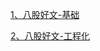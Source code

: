

<Meta title="Hundun/八股文/面试题"/>

[1、八股好文-基础](https://github.com/FE-Cheerleaders/front-end-interview-guide/tree/master/Network#%E5%BA%94%E7%94%A8%E5%B1%82)

[2、八股好文-工程化](https://woai3c.gitee.io/introduction-to-front-end-engineering/#%E7%AE%80%E4%BB%8B)